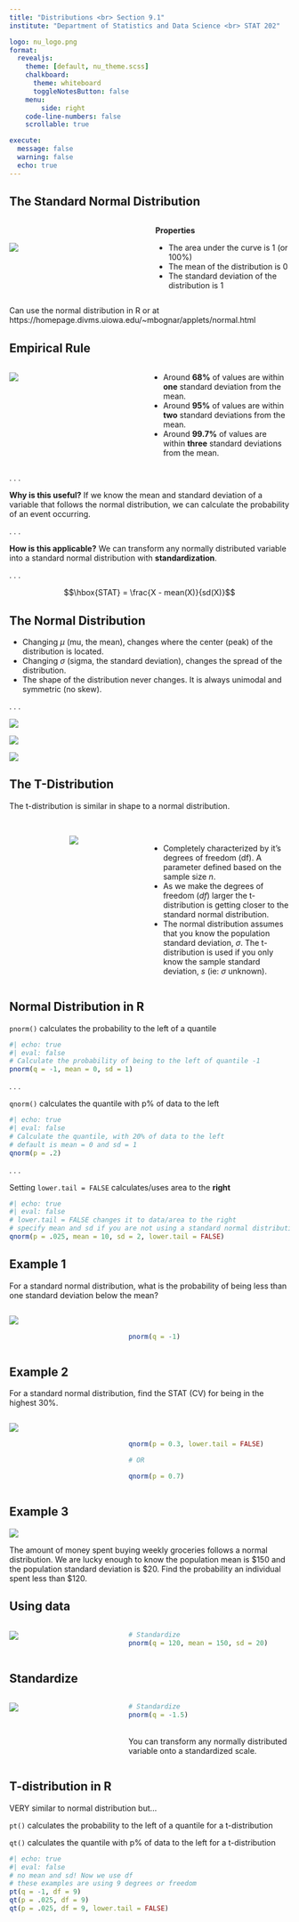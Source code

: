 ```yaml
---
title: "Distributions <br> Section 9.1"
institute: "Department of Statistics and Data Science <br> STAT 202"

logo: nu_logo.png
format: 
  revealjs:
    theme: [default, nu_theme.scss]
    chalkboard:
      theme: whiteboard
      toggleNotesButton: false
    menu:
        side: right
    code-line-numbers: false
    scrollable: true

execute:
  message: false
  warning: false
  echo: true
---
```


## The Standard Normal Distribution

::: columns
::: {.column width="50%"}
<br>

<img src="images_lecture/standard_normal.png" style="float: center;"/>
:::

::: {.column width="50%"}
**Properties**

::: incremental
-   The area under the curve is 1 (or 100%)
-   The mean of the distribution is 0
-   The standard deviation of the distribution is 1
:::
:::
:::

::: footer
Can use the normal distribution in R or at https://homepage.divms.uiowa.edu/\~mbognar/applets/normal.html
:::

## Empirical Rule {.smaller}

::: columns
::: {.column width="48%"}
<img src="images_lecture/standard_normal.png" style="float: left;"/>
:::

::: {.column width="52%"}
::: incremental
-   Around **68%** of values are within **one** standard deviation from the mean.
-   Around **95%** of values are within **two** standard deviations from the mean.
-   Around **99.7%** of values are within **three** standard deviations from the mean.
:::
:::
:::

. . .

**Why is this useful?** If we know the mean and standard deviation of a variable that follows the normal distribution, we can calculate the probability of an event occurring.

. . .

**How is this applicable?** We can transform any normally distributed variable into a standard normal distribution with **standardization**.

. . .

$$\hbox{STAT} = \frac{X - mean(X)}{sd(X)}$$

## The Normal Distribution

::: incremental
-   Changing $\mu$ (mu, the mean), changes where the center (peak) of the distribution is located.
-   Changing $\sigma$ (sigma, the standard deviation), changes the spread of the distribution.
-   The shape of the distribution never changes. It is always unimodal and symmetric (no skew).
:::

. . .

::: {layout="[30,30,30]"}
![](images_lecture/norm_mean1.png)

![](images_lecture/norm_sd1.png)

![](images_lecture/norm_meansd1.png)
:::

## The T-Distribution {.smaller}

The t-distribution is similar in shape to a normal distribution.

<br>

::: columns
::: {.column width="48%"}
<center>![](images_lecture/t-dist.png)</center>
:::

::: {.column width="52%"}
::: incremental
-   Completely characterized by it's degrees of freedom (df). A parameter defined based on the sample size $n$.
-   As we make the degrees of freedom ($df$) larger the t-distribution is getting closer to the standard normal distribution.
-   The normal distribution assumes that you know the population standard deviation, $\sigma$. The t-distribution is used if you only know the sample standard deviation, $s$ (ie: $\sigma$ unknown).
:::
:::
:::


## Normal Distribution in R

`pnorm()` calculates the probability to the left of a quantile

```r
#| echo: true
#| eval: false
# Calculate the probability of being to the left of quantile -1
pnorm(q = -1, mean = 0, sd = 1)
```

. . . 

`qnorm()` calculates the quantile with p% of data to the left
```r
#| echo: true
#| eval: false
# Calculate the quantile, with 20% of data to the left
# default is mean = 0 and sd = 1
qnorm(p = .2)
```

. . . 

Setting `lower.tail = FALSE` calculates/uses area to the **right**

```r
#| echo: true
#| eval: false
# lower.tail = FALSE changes it to data/area to the right
# specify mean and sd if you are not using a standard normal distribution
qnorm(p = .025, mean = 10, sd = 2, lower.tail = FALSE)
```

## Example 1

For a standard normal distribution, what is the probability of being less than one standard deviation below the mean?

::: columns
::: {.column width="40%"}
<img src="images_lecture/standard_normal.png" style="float: center;"/>
:::

::: {.column width="60%"}

<br>

:::{.fragment}

```r
pnorm(q = -1)
```
:::

:::

:::

## Example 2

For a standard normal distribution, find the STAT (CV) for being in the highest 30%.

::: columns
::: {.column width="40%"}
<img src="images_lecture/standard_normal.png" style="float: center;"/>
:::

::: {.column width="60%"}

<br>

:::{.fragment}

```r
qnorm(p = 0.3, lower.tail = FALSE)

# OR

qnorm(p = 0.7)
```
:::

:::


:::


## Example 3 {.smaller}

::: {.absolute top="0%" left="90%" width="100"}
![](images_lecture/participate_icon.png)
:::

The amount of money spent buying weekly groceries follows a normal distribution. We are lucky enough to know the population mean is \$150 and the population standard deviation is \$20. Find the probability an individual spent less than \$120.

:::{.panel-tabset}

## Using data

::: columns
::: {.column width="40%"}
<img src="images_lecture/normal_dist.png" style="float: center;"/>
:::

::: {.column width="60%"}

:::{.fragment}
```r
# Standardize
pnorm(q = 120, mean = 150, sd = 20)
```
:::
:::

:::

## Standardize

::: columns
::: {.column width="40%"}
<img src="images_lecture/standard_normal.png" style="float: center;"/>
:::

::: {.column width="60%"}

:::{.fragment}
```r
# Standardize
pnorm(q = -1.5)
```

<br>
You can transform any normally distributed variable onto a standardized scale.
:::
:::




:::

:::



## T-distribution in R

VERY similar to normal distribution but...

`pt()` calculates the probability to the left of a quantile for a t-distribution


`qt()` calculates the quantile with p% of data to the left for a t-distribution

```r
#| echo: true
#| eval: false
# no mean and sd! Now we use df
# these examples are using 9 degrees or freedom
pt(q = -1, df = 9)
qt(p = .025, df = 9)
qt(p = .025, df = 9, lower.tail = FALSE)
```

